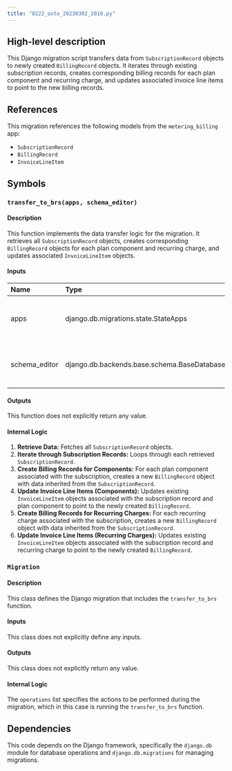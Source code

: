```yaml
---
title: "0222_auto_20230302_2018.py"
---
```


## High-level description
This Django migration script transfers data from `SubscriptionRecord` objects to newly created `BillingRecord` objects. It iterates through existing subscription records, creates corresponding billing records for each plan component and recurring charge, and updates associated invoice line items to point to the new billing records.

## References
This migration references the following models from the `metering_billing` app:
- `SubscriptionRecord`
- `BillingRecord`
- `InvoiceLineItem`

## Symbols

### `transfer_to_brs(apps, schema_editor)`
#### Description
This function implements the data transfer logic for the migration. It retrieves all `SubscriptionRecord` objects, creates corresponding `BillingRecord` objects for each plan component and recurring charge, and updates associated `InvoiceLineItem` objects.

#### Inputs
| Name | Type | Description |
|:-----|:-----|:------------|
| apps | django.db.migrations.state.StateApps | Registry of models and other application state. |
| schema_editor | django.db.backends.base.schema.BaseDatabaseSchemaEditor | An object allowing for database schema manipulation. |

#### Outputs
This function does not explicitly return any value.

#### Internal Logic
1. **Retrieve Data:** Fetches all `SubscriptionRecord` objects.
2. **Iterate through Subscription Records:** Loops through each retrieved `SubscriptionRecord`.
3. **Create Billing Records for Components:** For each plan component associated with the subscription, creates a new `BillingRecord` object with data inherited from the `SubscriptionRecord`.
4. **Update Invoice Line Items (Components):** Updates existing `InvoiceLineItem` objects associated with the subscription record and plan component to point to the newly created `BillingRecord`.
5. **Create Billing Records for Recurring Charges:** For each recurring charge associated with the subscription, creates a new `BillingRecord` object with data inherited from the `SubscriptionRecord`.
6. **Update Invoice Line Items (Recurring Charges):** Updates existing `InvoiceLineItem` objects associated with the subscription record and recurring charge to point to the newly created `BillingRecord`.

### `Migration`
#### Description
This class defines the Django migration that includes the `transfer_to_brs` function.

#### Inputs
This class does not explicitly define any inputs.

#### Outputs
This class does not explicitly return any value.

#### Internal Logic
The `operations` list specifies the actions to be performed during the migration, which in this case is running the `transfer_to_brs` function.

## Dependencies
This code depends on the Django framework, specifically the `django.db` module for database operations and `django.db.migrations` for managing migrations.

